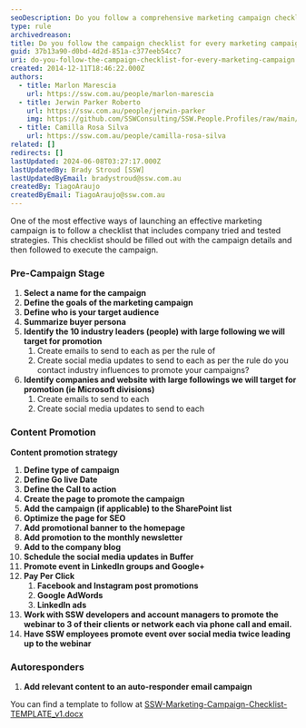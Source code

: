 ```yaml
---
seoDescription: Do you follow a comprehensive marketing campaign checklist to ensure every project's success?
type: rule
archivedreason:
title: Do you follow the campaign checklist for every marketing campaign?
guid: 37b13a90-d0bd-4d2d-851a-c377eeb54cc7
uri: do-you-follow-the-campaign-checklist-for-every-marketing-campaign
created: 2014-12-11T18:46:22.000Z
authors:
  - title: Marlon Marescia
    url: https://ssw.com.au/people/marlon-marescia
  - title: Jerwin Parker Roberto
    url: https://ssw.com.au/people/jerwin-parker
    img: https://github.com/SSWConsulting/SSW.People.Profiles/raw/main/Jerwin-Parker/Images/Jerwin-Parker-Profile.jpg
  - title: Camilla Rosa Silva
    url: https://ssw.com.au/people/camilla-rosa-silva
related: []
redirects: []
lastUpdated: 2024-06-08T03:27:17.000Z
lastUpdatedBy: Brady Stroud [SSW]
lastUpdatedByEmail: bradystroud@ssw.com.au
createdBy: TiagoAraujo
createdByEmail: TiagoAraujo@ssw.com.au
---
```


One of the most effective ways of launching an effective marketing campaign is to follow a checklist that includes company tried and tested strategies. This checklist should be filled out with the campaign details and then followed to execute the campaign.
### Pre-Campaign Stage

1. **Select a name for the campaign**
2. **Define the goals of the marketing campaign**
3. **Define who is your target audience**
4. **Summarize buyer persona**
5. **Identify the 10 industry leaders (people) with large following we will target for promotion**
   1. Create emails to send to each as per the rule of
   2. Create social media updates to send to each as per the rule do you contact industry influences to promote your campaigns?
6. **Identify companies and website with large followings we will target for promotion (ie Microsoft divisions)**
   1. Create emails to send to each
   2. Create social media updates to send to each

### Content Promotion

**Content promotion strategy**

1. **Define type of campaign**
2. **Define Go live Date**
3. **Define the Call to action**
4. **Create the page to promote the campaign**
5. **Add the campaign (if applicable) to the SharePoint list**
6. **Optimize the page for SEO**
7. **Add promotional banner to the homepage**
8. **Add promotion to the monthly newsletter**
9. **Add to the company blog**
10. **Schedule the social media updates in Buffer**
11. **Promote event in LinkedIn groups and Google+**
12. **Pay Per Click**
    1. **Facebook and Instagram post promotions**
    2. **Google AdWords**
    3. **LinkedIn ads**
13. **Work with SSW developers and account managers to promote the webinar to 3 of their clients or network each via phone call and email.**
14. **Have SSW employees promote event over social media twice leading up to the webinar**

### Autoresponders

1. **Add relevant content to an auto-responder email campaign**

You can find a template to follow at [SSW-Marketing-Campaign-Checklist-TEMPLATE_v1.docx](https://github.com/SSWConsulting/SSW.Rules.Content/raw/main/rules/do-you-follow-the-campaign-checklist-for-every-marketing-campaign/SSW-Marketing-Campaign-Checklist-TEMPLATE_v1.docx)
